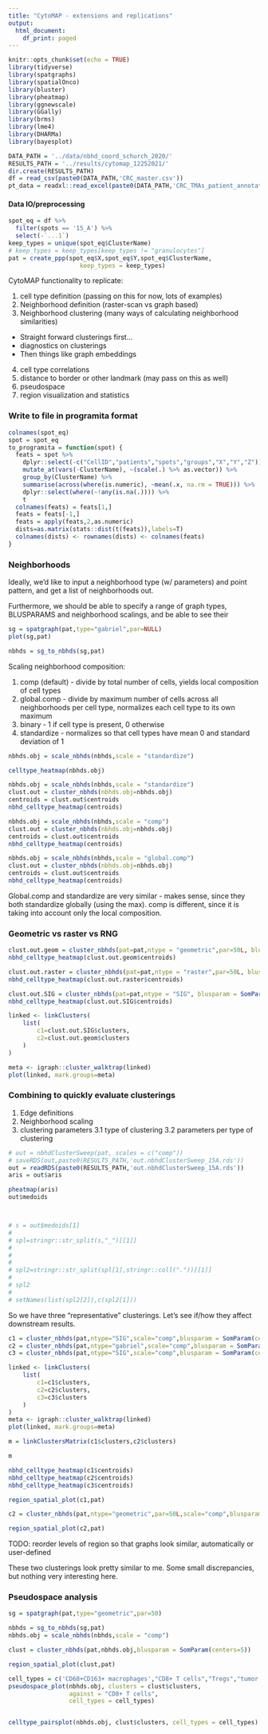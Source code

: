 ```yaml
---
title: "CytoMAP - extensions and replications"
output:
  html_document:
    df_print: paged
---
```


```r
knitr::opts_chunk$set(echo = TRUE)
library(tidyverse)
library(spatgraphs)
library(spatialOnco)
library(bluster)
library(pheatmap)
library(ggnewscale)
library(GGally)
library(brms)
library(lme4)
library(DHARMa)
library(bayesplot)

DATA_PATH = '../data/nbhd_coord_schurch_2020/'
RESULTS_PATH = '../results/cytomap_12252021/'
dir.create(RESULTS_PATH)
df = read_csv(paste0(DATA_PATH,'CRC_master.csv'))
pt_data = readxl::read_excel(paste0(DATA_PATH,'CRC_TMAs_patient_annotations.xlsx'))
```

#### Data IO/preprocessing


```r
spot_eq = df %>%
  filter(spots == '15_A') %>%
  select(-`...1`)
keep_types = unique(spot_eq$ClusterName)
# keep_types = keep_types[keep_types != "granulocytes"]
pat = create_ppp(spot_eq$X,spot_eq$Y,spot_eq$ClusterName,
                    keep_types = keep_types)
```

CytoMAP functionality to replicate:

1. cell type definition (passing on this for now, lots of examples)
2. Neighborhood definition (raster-scan vs graph based)
3. Neighborhood clustering (many ways of calculating neighborhood similarities)
  * Straight forward clusterings first...
  * diagnostics on clusterings
  * Then things like graph embeddings
4. cell type correlations
5. distance to border or other landmark (may pass on this as well)
6. pseudospace
7. region visualization and statistics


### Write to file in programita format

```r
colnames(spot_eq)
spot = spot_eq
to_programita = function(spot) {
  feats = spot %>%
    dplyr::select(-c("CellID","patients","spots","groups","X","Y","Z")) %>%
    mutate_at(vars(-ClusterName), ~(scale(.) %>% as.vector)) %>%
    group_by(ClusterName) %>%
    summarise(across(where(is.numeric), ~mean(.x, na.rm = TRUE))) %>%
    dplyr::select(where(~!any(is.na(.)))) %>%
    t
  colnames(feats) = feats[1,]
  feats = feats[-1,]
  feats = apply(feats,2,as.numeric)
  dists=as.matrix(stats::dist(t(feats)),labels=T)
  colnames(dists) <- rownames(dists) <- colnames(feats)
}
```


### Neighborhoods

Ideally, we'd like to input a neighborhood type (w/ parameters) and point pattern, and get a list of neighborhoods out.

Furthermore, we should be able to specify a range of graph types, BLUSPARAMS and neighborhood scalings, and be able to see their 
```r
sg = spatgraph(pat,type="gabriel",par=NULL)
plot(sg,pat)

nbhds = sg_to_nbhds(sg,pat)

```

Scaling neighborhood composition:

1. comp (default) - divide by total number of cells, yields local composition of cell types
2. global.comp - divide by maximum number of cells across all neighborhoods per cell type, normalizes
each cell type to its own maximum
3. binary - 1 if cell type is present, 0 otherwise
4. standardize - normalizes so that cell types have mean 0 and standard deviation of 1

```r
nbhds.obj = scale_nbhds(nbhds,scale = "standardize")
```

```r
celltype_heatmap(nbhds.obj)
```

```r
nbhds.obj = scale_nbhds(nbhds,scale = "standardize")
clust.out = cluster_nbhds(nbhds.obj=nbhds.obj)
centroids = clust.out$centroids
nbhd_celltype_heatmap(centroids)
```

```r
nbhds.obj = scale_nbhds(nbhds,scale = "comp")
clust.out = cluster_nbhds(nbhds.obj=nbhds.obj)
centroids = clust.out$centroids
nbhd_celltype_heatmap(centroids)
```

```r
nbhds.obj = scale_nbhds(nbhds,scale = "global.comp")
clust.out = cluster_nbhds(nbhds.obj=nbhds.obj)
centroids = clust.out$centroids
nbhd_celltype_heatmap(centroids)
```

Global.comp and standardize are very similar - makes sense, since they both standardize globally (using the max).
comp is different, since it is taking into account only the local composition.

### Geometric vs raster vs RNG

```r
clust.out.geom = cluster_nbhds(pat=pat,ntype = "geometric",par=50L, blusparam = SomParam(centers=5L))
nbhd_celltype_heatmap(clust.out.geom$centroids)
```

```r
clust.out.raster = cluster_nbhds(pat=pat,ntype = "raster",par=50L, blusparam = SomParam(centers=5L))
nbhd_celltype_heatmap(clust.out.raster$centroids)
```

```r
clust.out.SIG = cluster_nbhds(pat=pat,ntype = "SIG", blusparam = SomParam(centers=5L))
nbhd_celltype_heatmap(clust.out.SIG$centroids)
```


```r
linked <- linkClusters(
    list(
        c1=clust.out.SIG$clusters,
        c2=clust.out.geom$clusters
    )
)

meta <- igraph::cluster_walktrap(linked)
plot(linked, mark.groups=meta)
```


### Combining to quickly evaluate clusterings

1. Edge definitions
2. Neighborhood scaling
3. clustering parameters
  3.1 type of clustering
  3.2 parameters per type of clustering


```r
# out = nbhdClusterSweep(pat, scales = c("comp"))
# saveRDS(out,paste0(RESULTS_PATH,'out.nbhdClusterSweep_15A.rds'))
out = readRDS(paste0(RESULTS_PATH,'out.nbhdClusterSweep_15A.rds'))
aris = out$aris

pheatmap(aris)
out$medoids



# s = out$medoids[1]
# 
# spl=stringr::str_split(s,"_")[[1]]
# 
# 
# 
# spl2=stringr::str_split(spl[1],stringr::coll("."))[[1]]
# 
# spl2
# 
# setNames(list(spl2[2]),c(spl2[1]))
```

So we have three "representative" clusterings. Let's see if/how they affect downstream results.

```r
c1 = cluster_nbhds(pat,ntype="SIG",scale="comp",blusparam = SomParam(centers=5))
c2 = cluster_nbhds(pat,ntype="gabriel",scale="comp",blusparam = SomParam(centers=5))
c3 = cluster_nbhds(pat,ntype="SIG",scale="comp",blusparam = SomParam(centers=9))
```

```r
linked <- linkClusters(
    list(
        c1=c1$clusters,
        c2=c2$clusters,
        c3=c3$clusters
    )
)
meta <- igraph::cluster_walktrap(linked)
plot(linked, mark.groups=meta)
```

```r
m = linkClustersMatrix(c1$clusters,c2$clusters)

m
```

```r
nbhd_celltype_heatmap(c1$centroids)
nbhd_celltype_heatmap(c2$centroids)
nbhd_celltype_heatmap(c3$centroids)

```

```r
region_spatial_plot(c1,pat)
```

```r
c2 = cluster_nbhds(pat,ntype="geometric",par=50L,scale="comp",blusparam = SomParam(centers=5))

region_spatial_plot(c2,pat)
```


TODO: reorder levels of region so that graphs look similar, automatically or user-defined

These two clusterings look pretty similar to me. Some small discrepancies, but nothing very interesting here.

### Pseudospace analysis

```r
sg = spatgraph(pat,type="geometric",par=50)

nbhds = sg_to_nbhds(sg,pat)
nbhds.obj = scale_nbhds(nbhds,scale = "comp")

clust = cluster_nbhds(pat,nbhds.obj,blusparam = SomParam(centers=5))

region_spatial_plot(clust,pat)

cell_types = c('CD68+CD163+ macrophages',"CD8+ T cells","Tregs","tumor cells","vasculature")
pseudospace_plot(nbhds.obj, clusters = clust$clusters,
                 against = "CD8+ T cells",
                 cell_types = cell_types)


celltype_pairsplot(nbhds.obj, clust$clusters, cell_types = cell_types)
```
